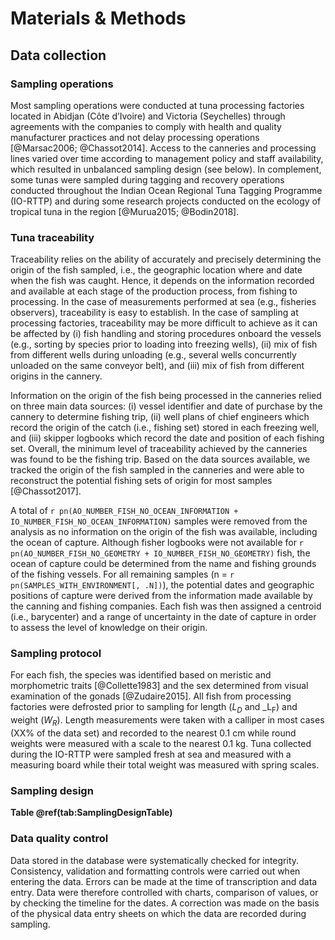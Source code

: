 
# Materials & Methods

## Data collection

### Sampling operations

Most sampling operations were conducted at tuna processing factories located in Abidjan (Côte d'Ivoire) and Victoria (Seychelles) through agreements with the companies to comply with health and quality manufacturer practices and not delay processing operations [@Marsac2006; @Chassot2014]. Access to the canneries and processing lines varied over time according to management policy and staff availability, which resulted in unbalanced sampling design (see below). In complement, some tunas were sampled during tagging and recovery operations conducted throughout the Indian Ocean Regional Tuna Tagging Programme (IO-RTTP) and during some research projects conducted on the ecology of tropical tuna in the region [@Murua2015; @Bodin2018].

### Tuna traceability

Traceability relies on the ability of accurately and precisely determining the origin of the fish sampled, i.e., the geographic location where and date when the fish was caught. Hence, it depends on the information recorded and available at each stage of the production process, from fishing to processing. In the case of measurements performed at sea (e.g., fisheries observers), traceability is easy to establish. In the case of sampling at processing factories, traceability may be more difficult to achieve as it can be affected by (i) fish handling and storing procedures onboard the vessels (e.g., sorting by species prior to loading into freezing wells), (ii) mix of fish from different wells during unloading (e.g., several wells concurrently unloaded on the same conveyor belt), and (iii) mix of fish from different origins in the cannery.

Information on the origin of the fish being processed in the canneries relied on three main data sources: (i) vessel identifier and date of purchase by the cannery to determine fishing trip, (ii) well plans of chief engineers which record the origin of the catch (i.e., fishing set) stored in each freezing well, and (iii) skipper logbooks which record the date and position of each fishing set. Overall, the minimum level of traceability achieved by the canneries was found to be the fishing trip. Based on the data sources available, we tracked the origin of the fish sampled in the canneries and were able to reconstruct the potential fishing sets of origin for most samples [@Chassot2017].

A total of `r pn(AO_NUMBER_FISH_NO_OCEAN_INFORMATION + IO_NUMBER_FISH_NO_OCEAN_INFORMATION)` samples were removed from the analysis as no information on the origin of the fish was available, including the ocean of capture. Although fisher logbooks were not available for `r pn(AO_NUMBER_FISH_NO_GEOMETRY + IO_NUMBER_FISH_NO_GEOMETRY)` fish, the ocean of capture could be determined from the name and fishing grounds of the fishing vessels. For all remaining samples (n = `r pn(SAMPLES_WITH_ENVIRONMENT[, .N])`), the potential dates and geographic positions of capture were derived from the information made available by the canning and fishing companies. Each fish was then assigned a centroid (i.e., barycenter) and a range of uncertainty in the date of capture in order to assess the level of knowledge on their origin. 

### Sampling protocol

For each fish, the species was identified based on meristic and morphometric traits [@Collette1983] and the sex determined from visual examination of the gonads [@Zudaire2015]. All fish from processing factories were defrosted prior to sampling for length (_L~D~_ and _L~F~) and weight (_W~R~_). Length measurements were taken with a calliper in most cases (XX% of the data set) and recorded to the nearest 0.1 cm while round weights were measured with a scale to the nearest 0.1 kg. Tuna collected during the IO-RTTP were sampled fresh at sea and measured with a measuring board while their total weight was measured with spring scales.

### Sampling design



**Table \@ref(tab:SamplingDesignTable)**

### Data quality control

Data stored in the database were systematically checked for integrity. Consistency, validation and formatting controls were carried out when entering the data. Errors can be made at the time of transcription and data entry. Data were therefore controlled with charts, comparison of values, or by checking the timeline for the dates. A correction was made on the basis of the physical data entry sheets on which the data are recorded during sampling.




